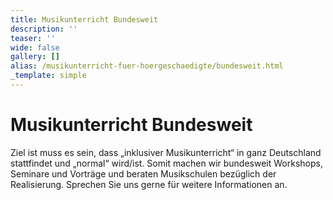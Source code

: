 ```yaml
---
title: Musikunterricht Bundesweit
description: ''
teaser: ''
wide: false
gallery: []
alias: /musikunterricht-fuer-hoergeschaedigte/bundesweit.html
_template: simple
---
```


# Musikunterricht Bundesweit

Ziel ist muss es sein, dass „inklusiver Musikunterricht“ in ganz Deutschland stattfindet und „normal“ wird/ist. Somit machen wir bundesweit Workshops, Seminare und Vorträge und beraten Musikschulen bezüglich der Realisierung. Sprechen Sie uns gerne für weitere Informationen an.
